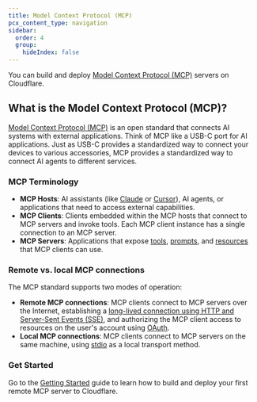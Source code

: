 ```yaml
---
title: Model Context Protocol (MCP)
pcx_content_type: navigation
sidebar:
  order: 4
  group:
    hideIndex: false
---
```


You can build and deploy [Model Context Protocol (MCP)](https://modelcontextprotocol.io/) servers on Cloudflare.

## What is the Model Context Protocol (MCP)?

[Model Context Protocol (MCP)](https://modelcontextprotocol.io) is an open standard that connects AI systems with external applications. Think of MCP like a USB-C port for AI applications. Just as USB-C provides a standardized way to connect your devices to various accessories, MCP provides a standardized way to connect AI agents to different services.

### MCP Terminology

- **MCP Hosts**: AI assistants (like [Claude](http://claude.ai) or [Cursor](http://cursor.com)), AI agents, or applications that need to access external capabilities.
- **MCP Clients**: Clients embedded within the MCP hosts that connect to MCP servers and invoke tools. Each MCP client instance has a single connection to an MCP server.
- **MCP Servers**: Applications that expose [tools](/agents/model-context-protocol/tools/), [prompts](https://modelcontextprotocol.io/docs/concepts/prompts), and [resources](https://modelcontextprotocol.io/docs/concepts/resources) that MCP clients can use.

### Remote vs. local MCP connections

The MCP standard supports two modes of operation:

- **Remote MCP connections**: MCP clients connect to MCP servers over the Internet, establishing a [long-lived connection using HTTP and Server-Sent Events (SSE)](/agents/model-context-protocol/transport/), and authorizing the MCP client access to resources on the user's account using [OAuth](/agents/model-context-protocol/authorization/).
- **Local MCP connections**: MCP clients connect to MCP servers on the same machine, using [stdio](https://spec.modelcontextprotocol.io/specification/draft/basic/transports/#stdio) as a local transport method.

### Get Started

Go to the [Getting Started](/agents/guides/remote-mcp-server/) guide to learn how to build and deploy your first remote MCP server to Cloudflare.

